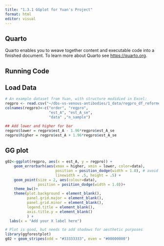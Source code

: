 ```yaml
---
title: "1.3.1 GGplot for Yuan's Project"
format: html
editor: visual
---
```


## Quarto

Quarto enables you to weave together content and executable code into a finished document. To learn more about Quarto see <https://quarto.org>.

## Running Code

## Load Data

```r
# An example dataset from Yuan, with structure modidied in Excel:
regpro <- read.csv("~/dbs-vs-venous-antibodies/1_data/regpro_df_reformed.csv")
colnames(regpro)<-c("order", "regpro",
                    "est_A", "est_A_se", 
                    "data" ,"n_sample")

## Add lower and higher for bar
regpro$lower = regpro$est_A - 1.96*regpro$est_A_se
regpro$higher = regpro$est_A + 1.96*regpro$est_A_se
```

## GG plot

```r
g02<-ggplot(regpro, aes(x = est_A, y = regpro)) + 
    geom_errorbarh(aes(xmax = higher, xmin = lower, color=data),
                       position = position_dodge(width = 1.0), # avoid overlapping
                       linewidth = .5, height = .5) +
    geom_point(size = 2, aes(colour=data),
               position = position_dodge(width = 1.0))+
    theme_bw()+
    theme(plot.background = element_blank(),
          panel.grid.major = element_blank(),
          panel.grid.minor = element_blank(),
          legend.title = element_blank(),
          axis.title.y = element_blank()
          ) +
  labs(x = "Add your X label here")

# Plot is good, but needs to add shadows for aesthetic purposes 
library(ggforestplot)
g02 + geom_stripes(odd = "#33333333", even = "#00000000")
```
